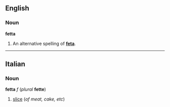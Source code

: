 ==English==
===Noun===
'''fetta'''

#An alternative spelling of '''[[feta]]'''.

----
==Italian==
===Noun===
'''fetta''' ''f'' (''plural'' '''fette''')

#[[slice]] (''of meat, cake, etc'')